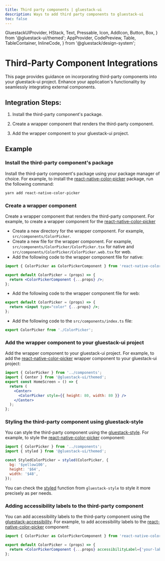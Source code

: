 ```yaml
---
title: Third party components | gluestack-ui
description: Ways to add third party components to gluestack-ui
toc: false
---
```


  GluestackUIProvider,
  HStack,
  Text,
  Pressable,
  Icon,
  AddIcon,
  Button,
  Box,
} from '@gluestack-ui/themed';
  AppProvider,
  CodePreview,
  Table,
  TableContainer,
  InlineCode,
} from '@gluestack/design-system';

<script async src="https://snack.expo.dev/embed.js"></script>

<Meta title="ui/Resources/Third Party Library Integrations" />

# Third-Party Component Integrations

This page provides guidance on incorporating third-party components into your gluestack-ui project. Enhance your application's functionality by seamlessly integrating external components.

## Integration Steps:

1. Install the third-party component's package.

2. Create a wrapper component that renders the third-party component.

3. Add the wrapper component to your gluestack-ui project.

## Example

### Install the third-party component's package

Install the third-party component's package using your package manager of choice. For example, to install the [react-native-color-picker](https://github.com/instea/react-native-color-picker) package, run the following command:

```bash
yarn add react-native-color-picker
```

### Create a wrapper component

Create a wrapper component that renders the third-party component. For example, to create a wrapper component for the [react-native-color-picker](ColorPicker)

- Create a new directory for the wrapper component. For example, `src/components/ColorPicker`.
- Create a new file for the wrapper component. For example, `src/components/ColorPicker/ColorPicker.tsx` for native and `src/components/ColorPicker/ColorPicker.web.tsx` for web.
- Add the following code to the wrapper component file for native:

```jsx
import { ColorPicker as ColorPickerComponent } from 'react-native-color-picker';

export default ColorPicker = (props) => {
  return <ColorPickerComponent {...props} />;
};
```

- Add the following code to the wrapper component file for web:

```jsx
export default ColorPicker = (props) => {
  return <input type="color" {...props} />;
};
```

- Add the following code to the `src/components/index.ts` file:

```jsx
export ColorPicker from './ColorPicker';
```

### Add the wrapper component to your gluestack-ui project

Add the wrapper component to your gluestack-ui project. For example, to add the [react-native-color-picker](ColorPicker) wrapper component to your gluestack-ui project:

```jsx
import { ColorPicker } from '../components';
import { Center } from '@gluestack-ui/themed';
export const HomeScreen = () => {
  return (
    <Center>
      <ColorPicker style={{ height: 80, width: 80 }} />
    </Center>
  );
};
```

### Styling the third-party component using gluestack-style

You can style the third-party component using the [gluestack-style](/style/docs). For example, to style the [react-native-color-picker](ColorPicker) component:

```jsx
import { ColorPicker } from '../components';
import { styled } from '@gluestack-ui/themed';

const StyledColorPicker = styled(ColorPicker, {
  bg: '$yellow100',
  height: '$64',
  width: '$48',
});
```

You can check the [styled](style/docs/getting-started/styled) function from `gluestack-style` to style it more precisely as per needs.

### Adding accessibility labels to the third-party component

You can add accessibility labels to the third-party component using the [gluestack-accessibility](/accessibility/docs). For example, to add accessibility labels to the [react-native-color-picker](ColorPicker) component:

```jsx
import { ColorPicker as ColorPickerComponent } from 'react-native-color-picker';

export default ColorPicker = (props) => {
  return <ColorPickerComponent {...props} accessibilityLabel={'your-label'} />;
};
```
